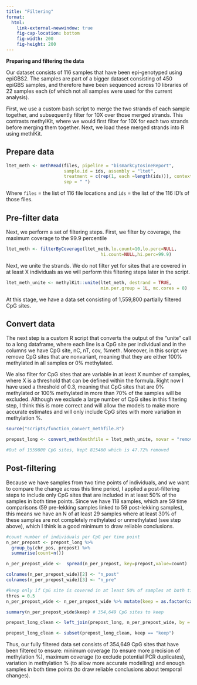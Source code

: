 ```yaml
---
title: "Filtering"
format: 
  html:
    link-external-newwindow: true
    fig-cap-location: bottom
    fig-width: 200
    fig-height: 200
---
```


**Preparing and filtering the data**

Our dataset consists of 116 samples that have been epi-genotyped using epiGBS2. The samples are part of a bigger dataset consisting of 450 epiGBS samples, and therefore have been sequenced across 10 libraries of 22 samples each (of which not all samples were used for the current analysis). 

First, we use a custom bash script to merge the two strands of each sample together, and subsequently filter for 10X over those merged strands. This contrasts methylKit, where we would first filter for 10X for each two strands before merging them together. Next, we load these merged strands into R using methlKit.

## Prepare data 

```r
ltet_meth <- methRead(files, pipeline = "bismarkCytosineReport",
                      sample.id = ids, assembly = "ltet", 
                      treatment = c(rep(1, each =length(ids))), context = "CpG",
                      sep = " ")
```

Where `files` = the list of 116 file locations and `ids` = the list of the 116 ID's of those files.

## Pre-filter data 

Next, we perform a set of filtering steps. First, we filter by coverage, the maximum coverage to the 99.9 percentile 

```r

ltet_meth <- filterByCoverage(ltet_meth,lo.count=10,lo.perc=NULL,
                                    hi.count=NULL,hi.perc=99.9)   

```

Next, we unite the strands. We do not filter yet for sites that are covered in at least X individuals as we will perform this filtering steps later in the script. 

```r

ltet_meth_unite <- methylKit::unite(ltet_meth, destrand = TRUE, 
                                    min.per.group = 1L, mc.cores = 8)

```

At this stage, we have a data set consisting of 1,559,800 partially filtered CpG sites.

## Convert data

The next step is a custom R script that converts the output of the "unite" call to a long dataframe, where each line is a CpG site per individual and in the columns we have CpG site, nC, nT, cov, %meth. Moreover, in this script we remove CpG sites that are nonvariant, meaning that they are either 100% methylated in all samples or 0% methylated. 

We also filter for CpG sites that are variable in at least X number of samples, where X is a threshold that can be defined within the formula. Right now I have used a threshold of 0.3, meaning that CpG sites that are 0% methylated or 100% methylated in more than 70% of the samples will be excluded. Although we exclude a large number of CpG sites in this filtering step, I think this is more correct and will allow the models to make more accurate estimates and will only include CpG sites with more variation in methylation %.

```r

source("scripts/function_convert_methfile.R")

prepost_long <- convert_meth(methfile = ltet_meth_unite, novar = "remove", threshold = 0.3) 

#Out of 1559800 CpG sites, kept 815460 which is 47.72% removed  

```

## Post-filtering

Because we have samples from two time points of individuals, and we want to compare the change across this time period, I applied a post-filtering steps to include only CpG sites that are included in at least 50% of the samples in both time points. Since we have 118 samples, which are 59 time comparisons (59  pre-lekking samples linked to 59 post-lekking samples), this means we have an N of at least 29 samples where at least 30% of these samples are not completely methylated or unmethylated (see step above), which I think is a good minimum to draw reliable conclusions.

```r

#count number of individuals per CpG per time point
n_per_prepost <- prepost_long %>% 
  group_by(chr_pos, prepost) %>% 
  summarise(count=n())

n_per_prepost_wide <-  spread(n_per_prepost, key=prepost,value=count)

colnames(n_per_prepost_wide)[2] <- "n_post"
colnames(n_per_prepost_wide)[3] <- "n_pre"

#keep only if CpG site is covered in at least 50% of samples at both time points
thres = 0.5
n_per_prepost_wide <- n_per_prepost_wide %>% mutate(keep = as.factor(case_when(n_pre  > thres*(118*0.5) & n_post > thres*(118*0.5) ~ "keep")))

summary(n_per_prepost_wide$keep) # 354,649 CpG sites to keep

prepost_long_clean <- left_join(prepost_long, n_per_prepost_wide, by = c("chr_pos"))

prepost_long_clean <- subset(prepost_long_clean, keep == "keep")

```

Thus, our fully filtered data set consists of 354,649 CpG sites that have been filtered to ensure: minimum coverage (to ensure more precision of methylation %), maximum coverage (to exclude potential PCR duplicates), variation in methylation % (to allow more accurate modelling) and enough samples in both time points (to draw reliable conclusions about temporal changes). 

